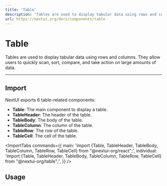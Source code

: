 ```yaml
---
title: 'Table'
description: 'Tables are used to display tabular data using rows and columns. They allow users to quickly scan, sort, compare, and take action on large amounts of data.'
url: https://nextui.org/docs/components/table
---
```



# Table

Tables are used to display tabular data using rows and columns. They allow users to quickly scan, sort, compare, and take action on large amounts of data.
<ComponentLinks component="table" reactHook="useTable" />

---

## Import

NextUI exports 6 table-related components:

- **Table**: The main component to display a table.
- **TableHeader**: The header of the table.
- **TableBody**: The body of the table.
- **TableColumn**: The column of the table.
- **TableRow**: The row of the table.
- **TableCell**: The cell of the table.

<ImportTabs
  commands={{
    main: 'import {Table, TableHeader, TableBody, TableColumn, TableRow, TableCell} from "@nextui-org/react";',
    individual:
      'import {Table, TableHeader, TableBody, TableColumn, TableRow, TableCell} from "@nextui-org/table";',
  }}
/>

## Usage

<CodeDemo title="Usage" files={tableContent.usage} />



